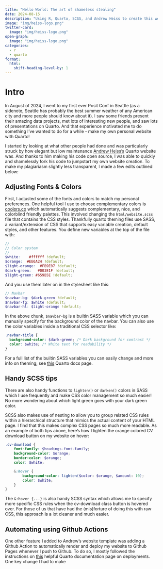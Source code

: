 ```yaml
---
title: "Hello World: The art of shameless stealing"
date: 2024-08-15
description: "Using R, Quarto, SCSS, and Andrew Heiss to create this website"
image: "img/heiss-logo.png"
twitter-card:
  image: "img/heiss-logo.png"
open-graph:
  image: "img/heiss-logo.png"
categories:
  - r
  - quarto
format:
  html:
    shift-heading-level-by: 1
---
```


# Intro

In August of 2024, I went to my first ever Posit Conf in Seattle (as a sidenote, Seattle has probably the best summer weather of any American city and more people should know about it). I saw some friends present their amazing data projects, met lots of interesting new people, and saw lots of presentations on Quarto. And that experience motivated me to do something I've wanted to do for a while - make my own personal website with Quarto!

I started by looking at what other people had done and was particularly struck by how elegant but low maintenance [Andrew Heiss's](https://www.andrewheiss.com/) Quarto website was. And thanks to him making his code open source, I was able to quickly and shamelessly fork his code to jumpstart my own website creation. To make my plagiariasm slightly less transparent, I made a few edits outlined below:


## Adjusting Fonts & Colors

First, I adjusted some of the fonts and colors to match my personal preferences. One helpful tool I use to choose complementary colors is [coolors.co](https://coolors.co/) which automatically suggests complementary, nice, and colorblind friendly palettes. This involved changing the `html/website.scss` file that contains the CSS styles. Thankfully quarto theming files use SASS, a variant/extension of CSS that supports easy variable creation, default styles, and other features. You define new variables at the top of the file with:

```scss
//
// Color system
//
$white:    #ffffff !default;
$orange:  #EE6A24 !default;
$light-orange:  #FB9E07 !default;
$dark-green:   #003E1F !default;
$light-green: #659B5E !default;
```

And you use them later on in the stylesheet like this:

```scss
// Navbar
$navbar-bg: $dark-green !default;
$navbar-fg: $white !default;
$navbar-hl: $light-orange !default;

```

In the above chunk, `$navbar-bg` is a builtin SASS variable which you can manually specify for the background color of the navbar. You can also use the color variables inside a traditional CSS selector like:

```scss
.navbar-title {
  background-color: $dark-green; /* Dark background for contrast */
  color: $white; /* White text for readability */
}

```

For a full list of the builtin SASS variables you can easily change and more info on theming, see [this](https://quarto.org/docs/output-formats/html-themes.html#sass-variables) Quarto docs page.


## Handy SCSS tips

There are also handy functions to `lighten()` or `darken()` colors in SASS which I use frequently and make CSS color management so much easier! No more wondering about which light green goes with your dark green color.

SCSS also makes use of nesting to allow you to group related CSS rules within a hierarchical structure that mimics the actual content of your HTML page. I find that this makes complex CSS pages so much more readable. As an example of both tips above, here's how I lighten the orange colored CV download button on my website on hover:

```scss
.cv-download {
    font-family: $headings-font-family;
    background-color: $orange;
    border-color: $orange;
    color: $white;

    &:hover {
        background-color: lighten($color: $orange, $amount: 10);
        color: $white;
    }
}
```

The `&:hover {...}` is also handy SCSS syntax which allows me to specify more specific CSS rules when the cv-download class button is hovered over. For those of us that have had the (mis)forture of doing this with raw CSS, this approach is a lot cleaner and much easier.

## Automating using Github Actions

One other feature I added to Andrew's website template was adding a Github Action to automatically render and deploy my website to Github Pages whenever I push to Github. To do so, I mostly followed the instructions on [this](https://quarto.org/docs/publishing/github-pages.html#github-action) helpful Quarto documentation page on deployments. One key change I had to make
